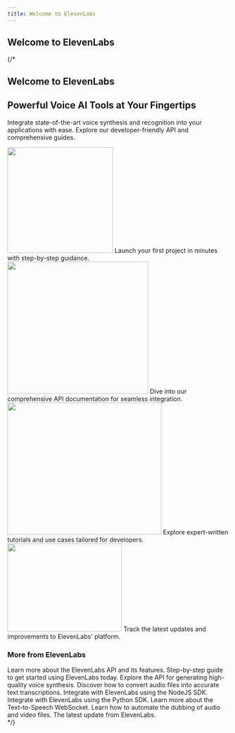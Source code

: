 ```yaml
---
title: Welcome to ElevenLabs
---
```


## Welcome to ElevenLabs

<Markdown src="/snippets/models.mdx" />

<div id="wave">
  <ElevenLabsWaveform color="gray" className="h-[500px]" />
</div>
{/* 
<section id="hero">
  <h1>Welcome to ElevenLabs</h1>
  <div class="container">
    <div class="typing">
      <h2>Powerful Voice AI Tools at Your Fingertips</h2>
    </div>
    <p>
      Integrate state-of-the-art voice synthesis and recognition into your applications with ease.
      Explore our developer-friendly API and comprehensive guides.
    </p>
  </div>

</section>

<section id="features">
  <div class="container">
    <CardGroup>
      <Card title="Quickstart" href="/docs/developer-guides/quickstart">
        <img
          src="https://eleven-public-cdn.elevenlabs.io/payloadcms/jg7niztnfon-elevenlabs-voice-cloning-precise-control.jpg"
          width="240"
        />
        Launch your first project in minutes with step-by-step guidance.
      </Card>
      <Card title="API Reference" href="/docs/api-reference/api-reference-overview">
        <img
          height="300"
          src="https://eleven-public-cdn.elevenlabs.io/payloadcms/tts-api.jpg"
          width="320"
        />
        Dive into our comprehensive API documentation for seamless integration.
      </Card>
      <Card title="Developer Guides" href="/docs/developer-guides/how-to-use-tts-with-streaming">
        <img
          height="300"
          src="https://eleven-public-cdn.elevenlabs.io/payloadcms/dn7ubusqild-elevenlabs-narrator-card 11.11.webp"
          width="350"
        />
        Explore expert-written tutorials and use cases tailored for developers.
      </Card>
      <Card title="Changelog" href="/docs/changelog">
        <img
          src="https://eleven-public-cdn.elevenlabs.io/payloadcms/promo-grants.png"
          width="260"
          height="200"
        />
        Track the latest updates and improvements to ElevenLabs' platform.
      </Card>
    </CardGroup>
  </div>
</section>

<section id="more">
  <div class="container">
    <h3>More from ElevenLabs</h3>
    <CardGroup cols={3}>
      <Card title="API Reference Overview" href="/docs/api-reference/api-reference-overview">
        Learn more about the ElevenLabs API and its features.
      </Card>
      <Card title="Create an Account" href="/docs/product/guides/creating-the-account">
        Step-by-step guide to get started using ElevenLabs today.
      </Card>
      <Card title="Text-to-Speech API" href="/docs/api-reference/text-to-speech/convert">
        Explore the API for generating high-quality voice synthesis.
      </Card>
      <Card title="Speech-to-Speech API" href="/docs/api-reference/speech-to-speech/convert">
        Discover how to convert audio files into accurate text transcriptions.
      </Card>
      <Card title="Node SDK" href="https://github.com/elevenlabs/elevenlabs-js">
        Integrate with ElevenLabs using the NodeJS SDK.
      </Card>
      <Card title="Python SDK" href="https://github.com/elevenlabs/elevenlabs-python">
        Integrate with ElevenLabs using the Python SDK.
      </Card>
      <Card title="Stream Text to Speech" href="/docs/api-reference/text-to-speech/text-to-speech">
        Learn more about the Text-to-Speech WebSocket.
      </Card>
      <Card title="Dub a Video" href="/docs/developer-guides/how-to-dub-a-video">
        Learn how to automate the dubbing of audio and video files.
      </Card>
      <Card title="Latest Update" href="/docs/changelog/2024/12/6">
        The latest update from ElevenLabs.
      </Card>
    </CardGroup>
  </div>
</section> */}
